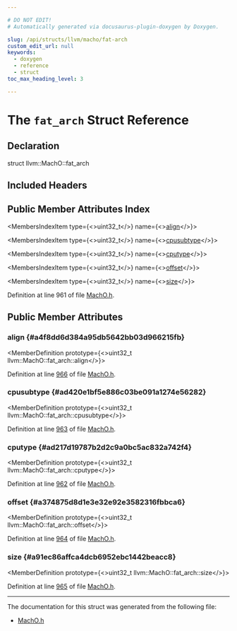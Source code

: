 ```yaml
---

# DO NOT EDIT!
# Automatically generated via docusaurus-plugin-doxygen by Doxygen.

slug: /api/structs/llvm/macho/fat-arch
custom_edit_url: null
keywords:
  - doxygen
  - reference
  - struct
toc_max_heading_level: 3

---
```





# The `fat_arch` Struct Reference

<DoxygenPage pluginConfig={pluginConfig}>



## Declaration

<CodeBlock>struct llvm::MachO::fat_arch</CodeBlock>

## Included Headers

<IncludesList>
<IncludesListItem
  filePath="llvm/BinaryFormat/MachO.h"
  permalink="/docs/api/files/include/include/llvm/include/llvm/binaryformat/macho-h"
  isLocal="true" />
</IncludesList>

## Public Member Attributes Index

<MembersIndex>

<MembersIndexItem
  type={<>uint32&#95;t</>}
  name={<><a href="#a4f8dd6d384a95db5642bb03d966215fb">align</a></>}>
</MembersIndexItem>

<MembersIndexItem
  type={<>uint32&#95;t</>}
  name={<><a href="#ad420e1bf5e886c03be091a1274e56282">cpusubtype</a></>}>
</MembersIndexItem>

<MembersIndexItem
  type={<>uint32&#95;t</>}
  name={<><a href="#ad217d19787b2d2c9a0bc5ac832a742f4">cputype</a></>}>
</MembersIndexItem>

<MembersIndexItem
  type={<>uint32&#95;t</>}
  name={<><a href="#a374875d8d1e3e32e92e3582316fbbca6">offset</a></>}>
</MembersIndexItem>

<MembersIndexItem
  type={<>uint32&#95;t</>}
  name={<><a href="#a91ec86affca4dcb6952ebc1442beacc8">size</a></>}>
</MembersIndexItem>

</MembersIndex>


Definition at line 961 of file <a href="/docs/api/files/include/include/llvm/include/llvm/binaryformat/macho-h">MachO.h</a>.

<SectionDefinition>

## Public Member Attributes

### align {#a4f8dd6d384a95db5642bb03d966215fb}

<MemberDefinition
  prototype={<>uint32&#95;t llvm::MachO::fat&#95;arch::align</>}>

Definition at line <a href="/docs/api/files/include/include/llvm/include/llvm/binaryformat/macho-h/#l00966">966</a> of file <a href="/docs/api/files/include/include/llvm/include/llvm/binaryformat/macho-h">MachO.h</a>.
</MemberDefinition>

### cpusubtype {#ad420e1bf5e886c03be091a1274e56282}

<MemberDefinition
  prototype={<>uint32&#95;t llvm::MachO::fat&#95;arch::cpusubtype</>}>

Definition at line <a href="/docs/api/files/include/include/llvm/include/llvm/binaryformat/macho-h/#l00963">963</a> of file <a href="/docs/api/files/include/include/llvm/include/llvm/binaryformat/macho-h">MachO.h</a>.
</MemberDefinition>

### cputype {#ad217d19787b2d2c9a0bc5ac832a742f4}

<MemberDefinition
  prototype={<>uint32&#95;t llvm::MachO::fat&#95;arch::cputype</>}>

Definition at line <a href="/docs/api/files/include/include/llvm/include/llvm/binaryformat/macho-h/#l00962">962</a> of file <a href="/docs/api/files/include/include/llvm/include/llvm/binaryformat/macho-h">MachO.h</a>.
</MemberDefinition>

### offset {#a374875d8d1e3e32e92e3582316fbbca6}

<MemberDefinition
  prototype={<>uint32&#95;t llvm::MachO::fat&#95;arch::offset</>}>

Definition at line <a href="/docs/api/files/include/include/llvm/include/llvm/binaryformat/macho-h/#l00964">964</a> of file <a href="/docs/api/files/include/include/llvm/include/llvm/binaryformat/macho-h">MachO.h</a>.
</MemberDefinition>

### size {#a91ec86affca4dcb6952ebc1442beacc8}

<MemberDefinition
  prototype={<>uint32&#95;t llvm::MachO::fat&#95;arch::size</>}>

Definition at line <a href="/docs/api/files/include/include/llvm/include/llvm/binaryformat/macho-h/#l00965">965</a> of file <a href="/docs/api/files/include/include/llvm/include/llvm/binaryformat/macho-h">MachO.h</a>.
</MemberDefinition>

</SectionDefinition>

<hr/>

The documentation for this struct was generated from the following file:

<ul>
<li><a href="/docs/api/files/include/include/llvm/include/llvm/binaryformat/macho-h">MachO.h</a></li>
</ul>

</DoxygenPage>
